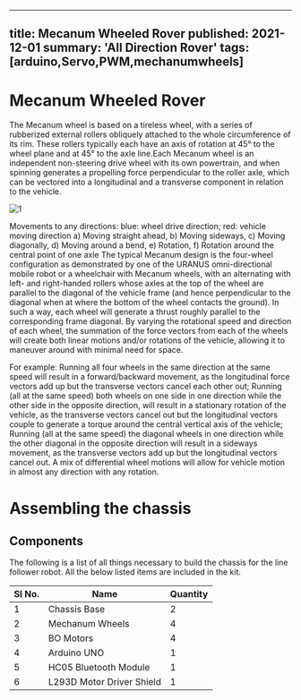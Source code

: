 <!-- ---
title: Mecanum Wheeled Rover
tags: [arduino,Servo,PWM]
layout: article
mode: normal
type: article
sharing: true
author: Anish Agarwal, Saksham Yadav
show_author_profile: false
show_title: true
full_width: false
header: true
cover: /assets/images/blog/thumbnails/Servo Motors PWM.png
--- -->
---
title: Mecanum Wheeled Rover
published: 2021-12-01
summary: 'All Direction Rover'
tags: [arduino,Servo,PWM,mechanumwheels]
---

# Mecanum Wheeled Rover 

The Mecanum wheel is based on a tireless wheel, with a series of rubberized external rollers obliquely attached to the whole circumference of its rim. These rollers typically each have an axis of rotation at 45° to the wheel plane and at 45° to the axle line.Each Mecanum wheel is an independent non-steering drive wheel with its own powertrain, and when spinning generates a propelling force perpendicular to the roller axle, which can be vectored into a longitudinal and a transverse component in relation to the vehicle.



<Image
  src='/static/images/blog/Mecanum-wheeled-bot/1.png'
  alt='1'
  width='auto'
  height='auto'
/>


Movements to any directions:
blue: wheel drive direction; red: vehicle moving direction
a) Moving straight ahead, b) Moving sideways, c) Moving diagonally, d) Moving around a bend, e) Rotation, f) Rotation around the central point of one axle
The typical Mecanum design is the four-wheel configuration as demonstrated by one of the URANUS omni-directional mobile robot  or a wheelchair with Mecanum wheels, with an alternating with left- and right-handed rollers whose axles at the top of the wheel are parallel to the diagonal of the vehicle frame (and hence perpendicular to the diagonal when at where the bottom of the wheel contacts the ground). In such a way, each wheel will generate a thrust roughly parallel to the corresponding frame diagonal. By varying the rotational speed and direction of each wheel, the summation of the force vectors from each of the wheels will create both linear motions and/or rotations of the vehicle, allowing it to maneuver around with minimal need for space. 

For example:
Running all four wheels in the same direction at the same speed will result in a forward/backward movement, as the longitudinal force vectors add up but the transverse vectors cancel each other out;
Running (all at the same speed) both wheels on one side in one direction while the other side in the opposite direction, will result in a stationary rotation of the vehicle, as the transverse vectors cancel out but the longitudinal vectors couple to generate a torque around the central vertical axis of the vehicle;
Running (all at the same speed) the diagonal wheels in one direction while the other diagonal in the opposite direction will result in a sideways movement, as the transverse vectors add up but the longitudinal vectors cancel out.
A mix of differential wheel motions will allow for vehicle motion in almost any direction with any rotation.

# Assembling the chassis

## Components

The following is a list of all things necessary to build the chassis for the line follower robot. All the below listed items are included in the kit.

| Sl No. | Name | Quantity |
| --- | --- | --- |
| 1   | Chassis Base | 2 |
| 2   | Mechanum Wheels | 4  |
| 3   | BO Motors | 4   |
| 4   | Arduino UNO | 1   |
| 5   | HC05 Bluetooth Module | 1 |
| 6  | L293D Motor Driver Shield | 1 |
